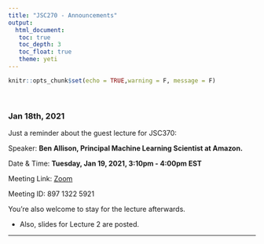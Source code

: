 ```yaml
---
title: "JSC270 - Announcements"
output: 
  html_document:
   toc: true
   toc_depth: 3
   toc_float: true
   theme: yeti
---
```


```r
knitr::opts_chunk$set(echo = TRUE,warning = F, message = F)
```

</br>

### __Jan 18th, 2021__

Just a reminder about the guest lecture for JSC370:

Speaker: __Ben Allison, Principal Machine Learning Scientist at Amazon.__

Date & Time: __Tuesday, Jan 19, 2021, 3:10pm - 4:00pm EST__

Meeting Link: <a href = "https://utoronto.zoom.us/j/89713225921" target = "_blank">Zoom</a> 

Meeting ID: 897 1322 5921

You're also welcome to stay for the lecture afterwards.

- Also, slides for Lecture 2 are posted.


******
